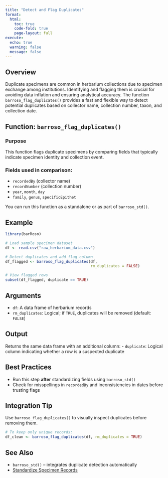 ```yaml
---
title: "Detect and Flag Duplicates"
format:
  html:
    toc: true
    code-fold: true
    page-layout: full
execute:
  echo: true
  warning: false
  message: false
---
```


## Overview

Duplicate specimens are common in herbarium collections due to specimen exchange among institutions. Identifying and flagging them is crucial for avoiding data inflation and ensuring analytical accuracy. The function `barroso_flag_duplicates()` provides a fast and flexible way to detect potential duplicates based on collector name, collection number, taxon, and collection date.

## Function: `barroso_flag_duplicates()`

### Purpose
This function flags duplicate specimens by comparing fields that typically indicate specimen identity and collection event.

### Fields used in comparison:
- `recordedBy` (collector name)
- `recordNumber` (collection number)
- `year`, `month`, `day`
- `family`, `genus`, `specificEpithet`

You can run this function as a standalone or as part of `barroso_std()`.

## Example

```r
library(barRoso)

# Load sample specimen dataset
df <- read.csv("raw_herbarium_data.csv")

# Detect duplicates and add flag column
df_flagged <- barroso_flag_duplicates(df,
                                      rm_duplicates = FALSE)

# View flagged rows
subset(df_flagged, duplicate == TRUE)
```

## Arguments

- `df`: A data frame of herbarium records
- `rm_duplicates`: Logical; if `TRUE`, duplicates will be removed (default: `FALSE`)

## Output
Returns the same data frame with an additional column:
- `duplicate`: Logical column indicating whether a row is a suspected duplicate

## Best Practices
- Run this step **after** standardizing fields using `barroso_std()`
- Check for misspellings in `recordedBy` and inconsistencies in dates before trusting flags

## Integration Tip
Use `barroso_flag_duplicates()` to visually inspect duplicates before removing them.

```r
# To keep only unique records:
df_clean <- barroso_flag_duplicates(df, rm_duplicates = TRUE)
```

## See Also
- `barroso_std()` – integrates duplicate detection automatically
- [Standardize Specimen Records](/articles/standardize_specimens.qmd)
